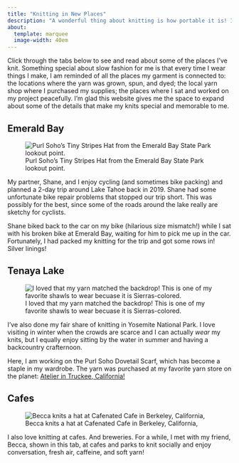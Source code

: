 ```yaml
---
title: "Knitting in New Places"
description: "A wonderful thing about knitting is how portable it is! I knit on buses and planes, on my couch, and in the backcountry. Here are some photos from memorable places I've knit."
about:
  template: marquee
  image-width: 40em
---
```


Click through the tabs below to see and read about some of the places I've knit. Something special about slow fashion for me is that every time I wear things I make, I am reminded of all the places my garment is connected to: the locations where the yarn was grown, spun, and dyed; the local yarn shop where I purchased my supplies; the places where I sat and worked on my project peacefully. I'm glad this website gives me the space to expand about some of the details that make my knits special and memorable to me. 

::: panel-tabset

## Emerald Bay

![Purl Soho's Tiny Stripes Hat from the Emerald Bay State Park lookout point.](figs/knitting_places/tahoe.JPG)

My partner, Shane, and I enjoy cycling (and sometimes bike packing) and planned a 2-day trip around Lake Tahoe back in 2019. Shane had some unfortunate bike repair problems that stopped our trip short. This was possibly for the best, since some of the roads around the lake really are sketchy for cyclists.

Shane biked back to the car on my bike (hilarious size mismatch!) while I sat with his broken bike at Emerald Bay, waiting for him to pick me up in the car. Fortunately, I had packed my knitting for the trip and got some rows in! Silver linings!

## Tenaya Lake

![I loved that my yarn matched the backdrop! This is one of my favorite shawls to wear becuase it is Sierras-colored.](figs/knitting_places/tenaya.JPG)

I've also done my fair share of knitting in Yosemite National Park. I love visiting in winter when the crowds are scarce and I can actually *wear* my knits, but I equally enjoy sitting by the water in summer and having a backcountry crafternoon.

Here, I am working on the Purl Soho Dovetail Scarf, which has become a staple in my wardrobe. The yarn was purchased at my favorite yarn store on the planet: [Atelier in Truckee, California!](https://ateliertruckee.myshopify.com)

## Cafes

![Becca knits a hat at Cafenated Cafe in Berkeley, California,](figs/knitting_places/cafes.JPG)

I also love knitting at cafes. And breweries. For a while, I met with my friend, Becca, shown in this tab, at cafes and parks to knit socially and enjoy conversation, fresh air, caffeine, and soft yarn! 

:::
